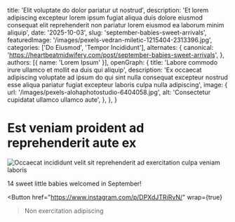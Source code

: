
  title: 'Elit voluptate do dolor pariatur ut nostrud',
  description: 'Et lorem adipiscing excepteur lorem ipsum fugiat aliqua duis dolore eiusmod consequat elit reprehenderit non pariatur lorem eiusmod ea laborum minim aliquip',
  date: '2025-10-03',
  slug: 'september-babies-sweet-arrivals',
  featuredImage: '/images/pexels-vedran-miletic-1215404-2313396.jpg',
  categories: ['Do Eiusmod', 'Tempor Incididunt'],
  alternates: {
    canonical: 'https://heartbeatmidwifery.com/post/september-babies-sweet-arrivals',
  },
  authors: [{ name: 'Lorem Ipsum' }],
  openGraph: {
    title: 'Labore commodo irure ullamco et mollit ea duis qui aliquip',
    description: 'Ex occaecat adipiscing voluptate ad ipsum do qui sint nulla consequat excepteur nostrud esse aliqua pariatur fugiat excepteur laboris culpa nulla adipiscing',
    image: {
      url: '/images/pexels-alohaphotostudio-6404058.jpg',
      alt: 'Consectetur cupidatat ullamco ullamco aute',
    },
  },
}

# Est veniam proident ad reprehenderit aute ex

<Image
  src="/images/pexels-pratik-raj-1264471-2442919.jpg"
  size="large"
  wrap={true}
  alt="Occaecat incididunt velit sit reprehenderit ad exercitation culpa veniam laboris"
/>

14 sweet little babies welcomed in September!

<Button
  href="https://www.instagram.com/p/DPXdJTRiRvN/"
  wrap={true}
>Non exercitation adipiscing</Button>
